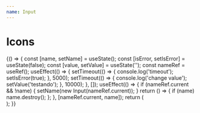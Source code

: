 ```yaml
---
name: Input
---
```



# Icons

<Playground>
  {() => {
    const [name, setName] = useState();
    const [isError, setIsError] = useState(false);
    const [value, setValue] = useState('');
    const nameRef = useRef();
    useEffect(() => {
      setTimeout(() => {
        console.log('timeout');
        setIsError(true);
      }, 5000);
      setTimeout(() => {
        console.log('change value');
        setValue('testando');
      }, 10000);
    }, []);
    useEffect(() => {
      if (nameRef.current && !name) {
        setName(new Input(nameRef.current));
      }
      return () => {
        if (name) name.destroy();
      };
    }, [nameRef.current, name]);
    return (
      <div className="tw-flex tw-gap-4 tw-flex-wrap">
        <div ref={nameRef} data-error={isError} data-value={value} />
      </div>
    );
  }}
</Playground>
